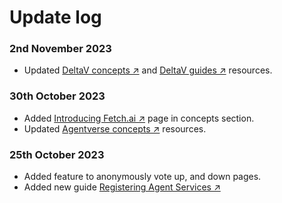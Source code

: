 # Update log

### 2nd November 2023

 - Updated [DeltaV concepts ↗️](/concepts#deltav) and [DeltaV guides ↗️](/guides#deltav) resources.

### 30th October 2023

 - Added [Introducing Fetch.ai ↗️](/concepts/introducing-fetchai) page in concepts section.
 - Updated [Agentverse concepts ↗️](/concepts#agentverse) resources.

### 25th October 2023

 - Added feature to anonymously vote up, and down pages.
 - Added new guide [Registering Agent Services ↗️](guides/agentverse/registering-agent-services)
